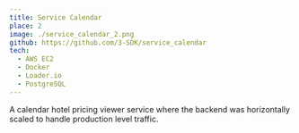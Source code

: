 ```yaml
---
title: Service Calendar
place: 2
image: ./service_calendar_2.png
github: https://github.com/3-SDK/service_calendar
tech:
  - AWS EC2
  - Docker
  - Loader.io
  - PostgreSQL
---
```


A calendar hotel pricing viewer service where the backend was horizontally scaled to handle production level traffic.